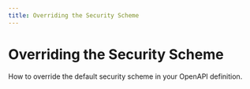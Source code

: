 ```yaml
---
title: Overriding the Security Scheme
---
```


# Overriding the Security Scheme

How to override the default security scheme in your OpenAPI definition. 